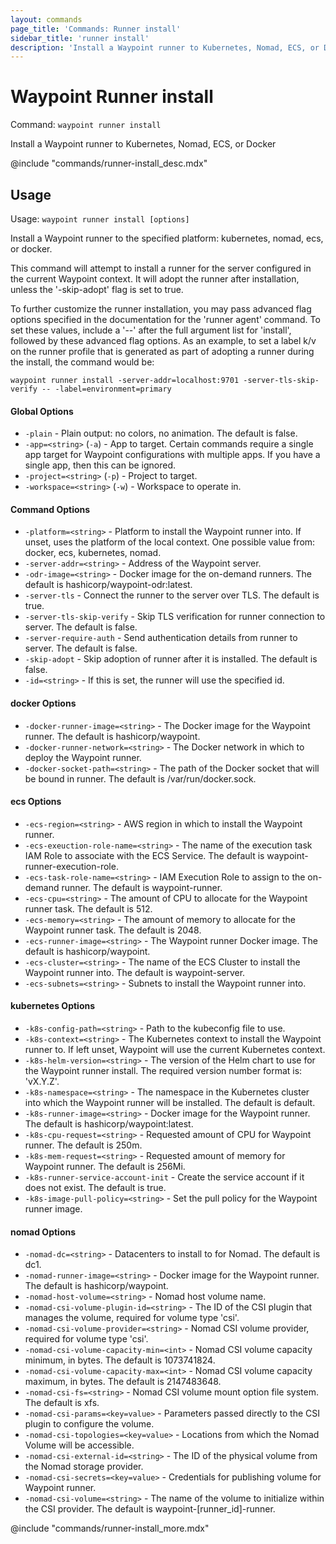 ```yaml
---
layout: commands
page_title: 'Commands: Runner install'
sidebar_title: 'runner install'
description: 'Install a Waypoint runner to Kubernetes, Nomad, ECS, or Docker'
---
```


# Waypoint Runner install

Command: `waypoint runner install`

Install a Waypoint runner to Kubernetes, Nomad, ECS, or Docker

@include "commands/runner-install_desc.mdx"

## Usage

Usage: `waypoint runner install [options]`

Install a Waypoint runner to the specified platform: kubernetes, nomad, ecs,
or docker.

This command will attempt to install a runner for the server configured in
the current Waypoint context. It will adopt the runner after installation,
unless the '-skip-adopt' flag is set to true.

To further customize the runner installation, you may pass advanced flag
options specified in the documentation for the 'runner agent' command. To set
these values, include a '--' after the full argument list for 'install',
followed by these advanced flag options. As an example, to set a label k/v
on the runner profile that is generated as part of adopting a runner during
the install, the command would be:

    waypoint runner install -server-addr=localhost:9701 -server-tls-skip-verify -- -label=environment=primary

#### Global Options

- `-plain` - Plain output: no colors, no animation. The default is false.
- `-app=<string>` (`-a`) - App to target. Certain commands require a single app target for Waypoint configurations with multiple apps. If you have a single app, then this can be ignored.
- `-project=<string>` (`-p`) - Project to target.
- `-workspace=<string>` (`-w`) - Workspace to operate in.

#### Command Options

- `-platform=<string>` - Platform to install the Waypoint runner into. If unset, uses the platform of the local context. One possible value from: docker, ecs, kubernetes, nomad.
- `-server-addr=<string>` - Address of the Waypoint server.
- `-odr-image=<string>` - Docker image for the on-demand runners. The default is hashicorp/waypoint-odr:latest.
- `-server-tls` - Connect the runner to the server over TLS. The default is true.
- `-server-tls-skip-verify` - Skip TLS verification for runner connection to server. The default is false.
- `-server-require-auth` - Send authentication details from runner to server. The default is false.
- `-skip-adopt` - Skip adoption of runner after it is installed. The default is false.
- `-id=<string>` - If this is set, the runner will use the specified id.

#### docker Options

- `-docker-runner-image=<string>` - The Docker image for the Waypoint runner. The default is hashicorp/waypoint.
- `-docker-runner-network=<string>` - The Docker network in which to deploy the Waypoint runner.
- `-docker-socket-path=<string>` - The path of the Docker socket that will be bound in runner. The default is /var/run/docker.sock.

#### ecs Options

- `-ecs-region=<string>` - AWS region in which to install the Waypoint runner.
- `-ecs-exeuction-role-name=<string>` - The name of the execution task IAM Role to associate with the ECS Service. The default is waypoint-runner-execution-role.
- `-ecs-task-role-name=<string>` - IAM Execution Role to assign to the on-demand runner. The default is waypoint-runner.
- `-ecs-cpu=<string>` - The amount of CPU to allocate for the Waypoint runner task. The default is 512.
- `-ecs-memory=<string>` - The amount of memory to allocate for the Waypoint runner task. The default is 2048.
- `-ecs-runner-image=<string>` - The Waypoint runner Docker image. The default is hashicorp/waypoint.
- `-ecs-cluster=<string>` - The name of the ECS Cluster to install the Waypoint runner into. The default is waypoint-server.
- `-ecs-subnets=<string>` - Subnets to install the Waypoint runner into.

#### kubernetes Options

- `-k8s-config-path=<string>` - Path to the kubeconfig file to use.
- `-k8s-context=<string>` - The Kubernetes context to install the Waypoint runner to. If left unset, Waypoint will use the current Kubernetes context.
- `-k8s-helm-version=<string>` - The version of the Helm chart to use for the Waypoint runner install. The required version number format is: 'vX.Y.Z'.
- `-k8s-namespace=<string>` - The namespace in the Kubernetes cluster into which the Waypoint runner will be installed. The default is default.
- `-k8s-runner-image=<string>` - Docker image for the Waypoint runner. The default is hashicorp/waypoint:latest.
- `-k8s-cpu-request=<string>` - Requested amount of CPU for Waypoint runner. The default is 250m.
- `-k8s-mem-request=<string>` - Requested amount of memory for Waypoint runner. The default is 256Mi.
- `-k8s-runner-service-account-init` - Create the service account if it does not exist. The default is true.
- `-k8s-image-pull-policy=<string>` - Set the pull policy for the Waypoint runner image.

#### nomad Options

- `-nomad-dc=<string>` - Datacenters to install to for Nomad. The default is dc1.
- `-nomad-runner-image=<string>` - Docker image for the Waypoint runner. The default is hashicorp/waypoint.
- `-nomad-host-volume=<string>` - Nomad host volume name.
- `-nomad-csi-volume-plugin-id=<string>` - The ID of the CSI plugin that manages the volume, required for volume type 'csi'.
- `-nomad-csi-volume-provider=<string>` - Nomad CSI volume provider, required for volume type 'csi'.
- `-nomad-csi-volume-capacity-min=<int>` - Nomad CSI volume capacity minimum, in bytes. The default is 1073741824.
- `-nomad-csi-volume-capacity-max=<int>` - Nomad CSI volume capacity maximum, in bytes. The default is 2147483648.
- `-nomad-csi-fs=<string>` - Nomad CSI volume mount option file system. The default is xfs.
- `-nomad-csi-params=<key=value>` - Parameters passed directly to the CSI plugin to configure the volume.
- `-nomad-csi-topologies=<key=value>` - Locations from which the Nomad Volume will be accessible.
- `-nomad-csi-external-id=<string>` - The ID of the physical volume from the Nomad storage provider.
- `-nomad-csi-secrets=<key=value>` - Credentials for publishing volume for Waypoint runner.
- `-nomad-csi-volume=<string>` - The name of the volume to initialize within the CSI provider. The default is waypoint-[runner_id]-runner.

@include "commands/runner-install_more.mdx"
